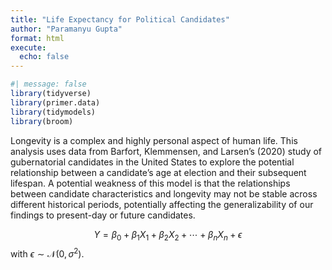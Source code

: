 ```yaml
---
title: "Life Expectancy for Political Candidates"
author: "Paramanyu Gupta"
format: html
execute: 
  echo: false
---
```


```r
#| message: false
library(tidyverse)
library(primer.data)
library(tidymodels)
library(broom)
```

Longevity is a complex and highly personal aspect of human life. This analysis uses data from Barfort, Klemmensen, and Larsen's (2020) study of gubernatorial candidates in the United States to explore the potential relationship between a candidate's age at election and their subsequent lifespan. A potential weakness of this model is that the relationships between candidate characteristics and longevity may not be stable across different historical periods, potentially affecting the generalizability of our findings to present-day or future candidates.

$$Y = \beta_0 + \beta_1 X_1 + \beta_2 X_2 + \cdots + \beta_n X_n + \epsilon$$
with $\epsilon \sim \mathcal{N}(0, \sigma^2)$.